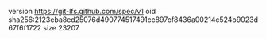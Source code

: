 version https://git-lfs.github.com/spec/v1
oid sha256:2123eba8ed25076d490774517491cc897cf8436a00214c524b9023d67f6f1722
size 23207
